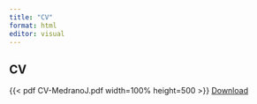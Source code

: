 ```yaml
---
title: "CV"
format: html
editor: visual
---
```


## CV
{{< pdf CV-MedranoJ.pdf width=100% height=500 >}}
[Download](CV-MedranoJ.pdf){target="_blank"} 